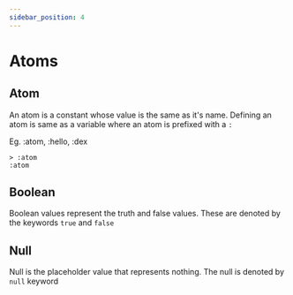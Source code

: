```yaml
---
sidebar_position: 4
---
```


# Atoms

## Atom

An atom is a constant whose value is the same as it's name. Defining an atom is same as a variable where an atom is prefixed with a `:`

Eg. :atom, :hello, :dex

```
> :atom
:atom
```

## Boolean

Boolean values represent the truth and false values. These are denoted by the keywords `true` and `false`

## Null

Null is the placeholder value that represents nothing. The null is denoted by `null` keyword
